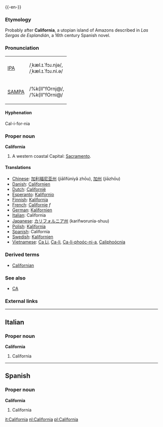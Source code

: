 {{wikipedia}}
{{-en-}}

===Etymology===
Probably after '''California''', a utopian island of Amazons described in ''Las Sergas de Esplandián'', a 16th century Spanish novel.

===Pronunciation===
{| border=1 cellpadding=5
| [[w:IPA|IPA]] || /ˌkæl.ɪ.ˈfɔɹ.njə/, <br> /ˌkæl.ɪ.ˈfɔɹ.ni.ə/
|-
| [[w:SAMPA|SAMPA]] || /%k{lI"fOrnj@/, <br> /%k{lI"fOrni@/
|}

====Hyphenation====
Cal-i-for-nia

===Proper noun===
'''California''' 
#A western coastal {{USstate}}  Capital: [[Sacramento]].

====Translations====
*[[Chinese]]: [[加利福尼亚州]] (jiālìfúníyǎ zhōu),  [[加州]] (jiāzhōu)
*[[Danish]]: [[Californien]] 
*[[Dutch]]: [[Californië]] 
*[[Esperanto]]: [[Kalifornio]]
*[[Finnish]]: [[Kalifornia]]
*[[French]]: [[Californie]] ''f''
*[[German]]: [[Kalifornien]]
*[[Italian]]: California
*[[Japanese]]: [[カリフォルニア州]] (karifworunia-shuu)
*[[Polish]]: [[Kalifornia]]
*[[Spanish]]: California
*[[Swedish]]: [[Kalifornien]]
*[[Vietnamese]]: [[Ca Li]], [[Ca-li]], [[Ca-li-phoóc-ni-a]], [[Caliphoócnia]]

===Derived terms===
*[[Californian]]

===See also===
*[[CA]]

===External links===
{{pedialite}}

----
==Italian==
===Proper noun===
'''California'''
#California

----
==Spanish==
===Proper noun===
'''California'''
#California

[[it:California]]
[[nl:California]]
[[pl:California]]